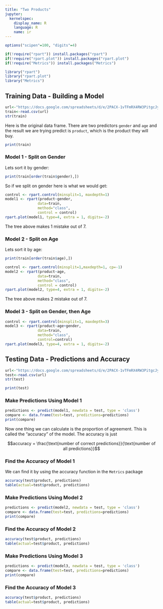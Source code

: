```yaml
---
title: "Two Products"
jupyter:
  kernelspec:
    display_name: R
    language: R
    name: ir
---
```


```r
options("scipen"=100, "digits"=4)

if(!require("rpart")) install.packages("rpart")
if(!require("rpart.plot")) install.packages("rpart.plot")
if(!require("Metrics")) install.packages("Metrics")

library("rpart")
library("rpart.plot")
library("Metrics")
```

## Training Data - Building a Model

```r
url<-"https://docs.google.com/spreadsheets/d/e/2PACX-1vTFmRX4RW3PitgcJya0X2sRbSiD0J2t0oYewyhkkyWwR9i8NIaHiuQKrBtLlrwG9fzn4MvNOM92olnK/pub?gid=0&single=true&output=csv"
train<-read.csv(url)
str(train)
```

Here is the original data frame. There are two predictors `gender` and `age` and the result we are trying predict is `product`, which is the product they will buy. 

```r
print(train)
```

### Model 1 - Split on Gender 

Lets sort it by gender:

```r
print(train[order(train$gender),])
```

So if we split on gender here is what we would get:

```r
control <- rpart.control(minsplit=1, maxdepth=1)
model1 <- rpart(product~gender, 
               data=train, 
               method="class", 
               control = control)
rpart.plot(model1, type=4, extra = 1, digits=-2)
```

The tree above makes 1 mistake out of 7.

### Model 2 - Split on Age 

Lets sort it by age:

```r
print(train[order(train$age),])
```

```r
control <- rpart.control(minsplit=1,maxdepth=1, cp=-1)
model2 <- rpart(product~age, 
               data=train, 
               method="class", 
               control = control)
rpart.plot(model2, type=4, extra = 1, digits=-2)
```

The tree above makes 2 mistake out of 7.

### Model 3 - Split on Gender, then Age 

```r
control <- rpart.control(minsplit=1, maxdepth=3)
model3 <- rpart(product~age+gender, 
               data=train, 
               method="class", 
               control=control)
rpart.plot(model3, type=4, extra = 1, digits=-2)
```

## Testing Data - Predictions and Accuracy 

```r
url<-"https://docs.google.com/spreadsheets/d/e/2PACX-1vTFmRX4RW3PitgcJya0X2sRbSiD0J2t0oYewyhkkyWwR9i8NIaHiuQKrBtLlrwG9fzn4MvNOM92olnK/pub?gid=1744064271&single=true&output=csv"
test<-read.csv(url)
str(test)
```

```r
print(test)
```

### Make Predictions Using Model 1 

```r
predictions <- predict(model1, newdata = test, type = 'class')
compare <- data.frame(test=test, predictions=predictions)
print(compare)
```

Now one thing we can calculate is the proportion of agreement. This is called the "accuracy" of the model. The accuracy is just 

$$accuracy = \frac{\text{number of correct predictions}}{\text{number of all predictions}}$$

### Find the Accuracy of Model 1 

We can find it by using the accuracy function in the `Metrics` package 

```r
accuracy(test$product, predictions)
table(actual=test$product, predictions)
```

### Make Predictions Using Model 2 

```r
predictions <- predict(model2, newdata = test, type = 'class')
compare <- data.frame(test=test, predictions=predictions)
print(compare)
```

### Find the Accuracy of Model 2 

```r
accuracy(test$product, predictions)
table(actual=test$product, predictions)
```

### Make Predictions Using Model 3 

```r
predictions <- predict(model3, newdata = test, type = 'class')
compare <- data.frame(test=test, predictions=predictions)
print(compare)
```

### Find the Accuracy of Model 3 

```r
accuracy(test$product, predictions)
table(actual=test$product, predictions)
```
